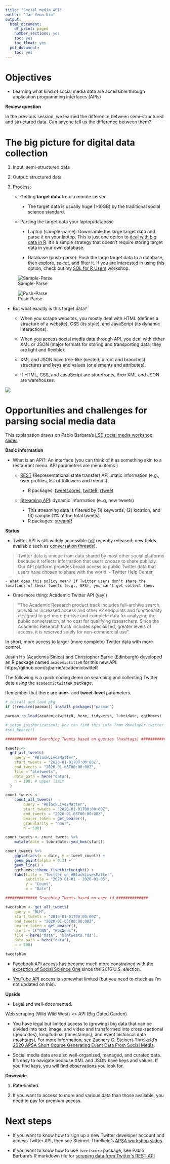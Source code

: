 ```yaml
---
title: "Social media API"
author: "Jae Yeon Kim"
output:
  html_document:
    df_print: paged
    number_sections: yes
    toc: yes
    toc_float: yes
  pdf_document:
    toc: yes
---
```


# Objectives

- Learning what kind of social media data are accessible through application programming interfaces (APIs)

**Review question**

In the previous session, we learned the difference between semi-structured and structured data. Can anyone tell us the difference between them?

# The big picture for digital data collection

1. Input: semi-structured data

2. Output: structured data

3. Process:

    - Getting **target data** from a remote server

        - The target data is usually huge (\>10GB) by the traditional social science standard.

    - Parsing the target data your laptop/database

        - Laptop (sample-parse): Downsamle the large target data and parse it on your laptop. This is just one option to [deal with big data in R](https://rviews.rstudio.com/2019/07/17/3-big-data-strategies-for-r/). It's a simple strategy that doesn't require storing target data in your own database.

        - Database (push-parse): Push the large target data to a database, then explore, select, and filter it. If you are interested in using this option, check out my [SQL for R Users](https://github.com/dlab-berkeley/sql-for-r-users) workshop.

![Sample-Parse](https://rviews.rstudio.com/post/2019-07-01-3-big-data-paradigms-for-r_files/sample_model.png)

![Push-Parse](https://rviews.rstudio.com/post/2019-07-01-3-big-data-paradigms-for-r_files/push_data.png)

- But what exactly is this target data?

    - When you scrape websites, you mostly deal with HTML (defines a structure of a website), CSS (its style), and JavaScript (its dynamic interactions).

    - When you access social media data through API, you deal with either XML or JSON (major formats for storing and transporting data; they are light and flexible).

    - XML and JSON have tree-like (nested; a root and branches) structures and keys and values (or elements and attributes).

    - If HTML, CSS, and JavaScript are storefronts, then XML and JSON are warehouses.

![](https://upload.wikimedia.org/wikipedia/commons/9/97/Automatisches_Kleinteilelager.jpg)

# Opportunities and challenges for parsing social media data

This explanation draws on Pablo Barbara's [LSE social media workshop slides](http://pablobarbera.com/social-media-workshop/social-media-slides.pdf).

**Basic information**

- What is an API?: An interface (you can think of it as something akin to a restaurant menu. API parameters are menu items.)

    - [REST](https://en.wikipedia.org/wiki/Representational_state_transfer) (Representational state transfer) API: static information (e.g., user profiles, list of followers and friends)

        - R packages: [tweetscores](https://github.com/pablobarbera/twitter_ideology/tree/master/pkg/tweetscores), [twitteR](https://cran.r-project.org/web/packages/twitteR/twitteR.pdf), [rtweet](https://github.com/ropensci/rtweet)

    -  [Streaming API](https://blog.axway.com/amplify/api-management/streaming-apis#:~:text=Streaming%20APIs%20are%20used%20to,a%20subset%20of%20Streaming%20APIS.): dynamic information (e..g, new tweets)

        - This streaming data is filtered by (1) keywords, (2) location, and (3) sample (1% of the total tweets)
        - R packages: [streamR](https://github.com/pablobarbera/streamR)

**Status**

- Twitter API is still widely accessible ([v2](https://developer.twitter.com/en/docs/twitter-api/early-access) recently released; new fields available such as [conversation threads](https://developer.twitter.com/en/docs/twitter-api/conversation-id)).

> Twitter data is unique from data shared by most other social platforms because it reflects information that users *choose* to share publicly. Our API platform provides broad access to public Twitter data that users have chosen to share with the world. - Twitter Help Center

    - What does this policy mean? If Twitter users don't share the locations of their tweets (e.g., GPS), you can't get collect them.

- Onre more thing: Academic Twitter API (yay!)

> “The Academic Research product track includes full-archive search, as well as increased access and other v2 endpoints and functionality designed to get more precise and complete data for analyzing the public conversation, at no cost for qualifying researchers. Since the Academic Research track includes specialized, greater levels of access, it is reserved solely for non-commercial use”.

In short, more access to larger (more complete) Twitter data with more control. 

Justin Ho (Academia Sinica) and Christopher Barrie (Edinburgh) developed an R package named `academictitteR` for this new API: https://github.com/cjbarrie/academictwitteR 

The following is a quick coding demo on searching and collecting Twitter data using the `acadecmictwitteR` package.

Remember that there are **user-** and **tweet-level** parameters. 

```r

# install and load pkg 
if (!require(pacman)) install.packages("pacman") 

pacman::p_load(academictwitteR, here, tidyverse, lubridate, ggthemes)

# setup (authorization); you can find this info from developer.twitter.com
#set_bearer()

############## Searching Tweets based on queries (hashtags) ##############

tweets <-
  get_all_tweets(
    query = "#BlackLivesMatter",
    start_tweets = "2020-01-01T00:00:00Z",
    end_tweets = "2020-01-05T00:00:00Z",
    file = "blmtweets",
    data_path = here("data"),
    n = 100, # upper limit 
  )

count_tweets <-
    count_all_tweets(
        query = "#BlackLivesMatter",
        start_tweets = "2020-01-01T00:00:00Z",
        end_tweets = "2020-01-05T00:00:00Z",
        bearer_token = get_bearer(),
        granularity = "hour",
        n = 500)

count_tweets <- count_tweets %>%
    mutate(date = lubridate::ymd_hms(start))

count_tweets %>%
    ggplot(aes(x = date, y = tweet_count)) +
    geom_point(alpha = 0.3) +
    geom_line() +
    ggthemes::theme_fivethirtyeight() +
    labs(title = "Twitter on #BlackLivesMatter",
         subtitle = "2020-01-01 - 2020-01-05",
         y = "Count",
         x = "Date")

############## Searching Tweets based on user id ##############

tweetsblm <- get_all_tweets(
    query = "BLM",
    start_tweets = "2016-01-01T00:00:00Z",
    end_tweets = "2020-01-05T00:00:00Z",
    bearer_token = get_bearer(),
    users = c("CNN", "FoxNews"),
    file = here("data", "blmtweets.rds"),
    data_path = here("data"),
    n = 500)

tweetsblm
```

- Facebook API access has become much more constrained with [the exception of Social Science One](https://socialscience.one/blog/unprecedented-facebook-urls-dataset-now-available-research-through-social-science-one) since the 2016 U.S. election.

- [YouTube API](https://developers.google.com/youtube/v3) access is somewhat limited (but you need to check as I'm not updated on this).

**Upside**

-   Legal and well-documented.

Web scraping (Wild Wild West) \<\> API (Big Gated Garden)

-   You have legal but limited access to (growing) big data that can be divided into text, image, and video and transformed into cross-sectional (geocodes), longitudinal (timestamps), and event historical data (hashtags). For more information, see Zachary C. Steinert-Threlkeld's [2020 APSA Short Course Generating Event Data From Social Media](https://github.com/ZacharyST/APSA2020_EventDataFromSocialMedia).

-   Social media data are also well-organized, managed, and curated data. It's easy to navigate because XML and JSON have keys and values. If you find keys, you will find observations you look for.

**Downside**

1. Rate-limited.

2. If you want to access to more and various data than those available, you need to pay for premium access.

# Next steps

-   If you want to know how to sign up a new Twitter developer account and access Twitter API, then see Steinert-Threlkeld's [APSA workshop slides](https://github.com/ZacharyST/APSA2020_EventDataFromSocialMedia/blob/master/Presentation/02_AccessTwitter.pdf).

-   If you want to know how to use `tweetscore` package, see Pablo Barbara's R markdown file for [scraping data from Twitter's REST API](http://pablobarbera.com/social-media-workshop/code/02-twitter-REST-data-collection.html)